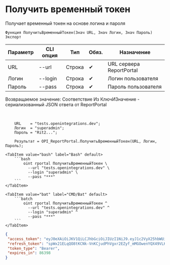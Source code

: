 ﻿---
sidebar_position: 1
description: Получить временный токен и другие функции для работы с ReportPortal в Открытом пакете интеграций - бесплатной open-source библиотеке интеграций для 1С:Предприятие 8, OneScript и CLI
keywords: [1C, 1С, 1С:Предприятие, 1С:Предприятие 8.3, API, Интеграция, Сервисы, Обмен, OneScript, CLI, ReportPortal]
---


# Получить временный токен
 Получает временный токен на основе логина и пароля



`Функция ПолучитьВременныйТокен(Знач URL, Знач Логин, Знач Пароль) Экспорт`

  | Параметр | CLI опция | Тип | Обяз. | Назначение |
  |-|-|-|-|-|
  | URL | --url | Строка | &#x2714; | URL сервера ReportPortal |
  | Логин | --login | Строка | &#x2714; | Логин пользователя |
  | Пароль | --pass | Строка | &#x2714; | Пароль пользователя |

  
  Возвращаемое значение:   Соответствие Из КлючИЗначение - сериализованный JSON ответа от ReportPortal

<br/>



```bsl title="Пример использования для 1С:Предприятие/OneScript"
    URL    = "tests.openintegrations.dev";
    Логин  = "superadmin";
    Пароль = "Rit2...";

    Результат = OPI_ReportPortal.ПолучитьВременныйТокен(URL, Логин, Пароль);
```
    

 <Tabs>
  
    <TabItem value="bash" label="Bash" default>
        ```bash
            oint rportal ПолучитьВременныйТокен \
              --url "tests.openintegrations.dev" \
              --login "superadmin" \
              --pass "***"
        ```
    </TabItem>
  
    <TabItem value="bat" label="CMD/Bat" default>
        ```batch
            oint rportal ПолучитьВременныйТокен ^
              --url "tests.openintegrations.dev" ^
              --login "superadmin" ^
              --pass "***"
        ```
    </TabItem>
</Tabs>


```json title="Результат"
{
 "access_token": "eyJ0eXAiOiJKV1QiLCJhbGciOiJIUzI1NiJ9.eyJ1c2VyX25hbWUiOiJzdXBlcmFkbWluIiwic2NvcGVzIjpbInVpIl0sImV4cCI6MTc1ODI3NjcyMywiaWF0IjoxNzU4MTkwMzIzLCJqdGkiOiI3OTI2MzZlMy1jMDYzLTQ0ZWYtOTM2OC1iNzkzNGM3NzgyMDMiLCJhdXRob3JpdGllcyI6W3sicm9sZSI6IlJPTEVfQURNSU5JU1RSQVRPUiJ9XSwiY2xpZW50X2lkIjoidWkifQ.CTTj6vL7J_mBVjc7bOQKa-v4OYJQyoeH1vex1ozaVQs",
 "refresh_token": "spWx21ELqQO8tKCNk-VnKCjudPhVgxr2EZyf_mMGOwenYQX49VLKDqlkB-QRHPNsMdqkuDWL2YDrZY4pgkZR_QWkt0v2ZcOHnNxB35Mzgv6lEn4E49Lfq4S3rBTPyeau",
 "token_type": "Bearer",
 "expires_in": 86398
}
```
